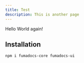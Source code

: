 ```yaml
---
title: Test
description: This is another page
---
```


Hello World again!

## Installation

```npm
npm i fumadocs-core fumadocs-ui
```

<auto-type-table
  path="../../packages/react-impulse/src/impulse.ts"
  name="Impulse"
/>
